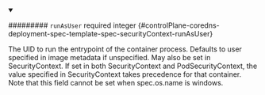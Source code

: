 
<details className="config-field" data-expandable="false" open>
<summary>

######### `runAsUser` <span className="config-field-required" data-required="false">required</span> <span className="config-field-type">integer</span> <span className="config-field-default"></span> <span className="config-field-enum"></span> {#controlPlane-coredns-deployment-spec-template-spec-securityContext-runAsUser}

The UID to run the entrypoint of the container process.
Defaults to user specified in image metadata if unspecified.
May also be set in SecurityContext.  If set in both SecurityContext and
PodSecurityContext, the value specified in SecurityContext takes precedence
for that container.
Note that this field cannot be set when spec.os.name is windows.

</summary>



</details>
